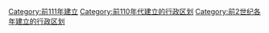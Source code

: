 [[Category:前111年建立|Category:前111年建立]]
[[Category:前110年代建立的行政区划|Category:前110年代建立的行政区划]]
[[Category:前2世纪各年建立的行政区划|Category:前2世纪各年建立的行政区划]]
